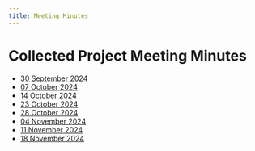 ```yaml
---
title: Meeting Minutes
---
```


# Collected Project Meeting Minutes

- [30 September 2024](../meetings/GVSU-CIS641-PackingTheBits-2024-09-30.md)
- [07 October 2024](../meetings/GVSU-CIS641-PackingTheBits-2024-10-07.md)
- [14 October 2024](../meetings/GVSU-CIS641-PackingTheBits-2024-10-14.md)
- [23 October 2024](../meetings/GVSU-CIS641-PackingTheBits-2024-10-23.md)
- [28 October 2024](../meetings/GVSU-CIS641-PackingTheBits-2024-10-28.md)
- [04 November 2024](../meetings/GVSU-CIS641-PackingTheBits-2024-11-04.md)
- [11 November 2024](../meetings/GVSU-CIS641-PackingTheBits-2024-11-11.md)
- [18 November 2024](../meetings/GVSU-CIS641-PackingTheBits-2024-11-18.md)
